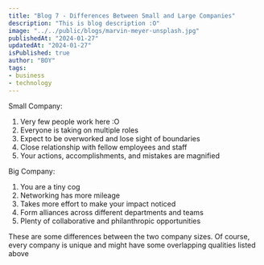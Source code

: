 ```yaml
---
title: "Blog 7 - Differences Between Small and Large Companies"
description: "This is blog description :O"
image: "../../public/blogs/marvin-meyer-unsplash.jpg"
publishedAt: "2024-01-27"
updatedAt: "2024-01-27"
isPublished: true
author: "BOY"
tags:
- business
- technology
---
```


Small Company:
1. Very few people work here :O
2. Everyone is taking on multiple roles
3. Expect to be overworked and lose sight of boundaries
4. Close relationship with fellow employees and staff
5. Your actions, accomplishments, and mistakes are magnified

Big Company:
1. You are a tiny cog
2. Networking has more mileage
3. Takes more effort to make your impact noticed
4. Form alliances across different departments and teams
5. Plenty of collaborative and philanthropic opportunities 

These are some differences between the two company sizes. Of course, every company
is unique and might have some overlapping qualities listed above
